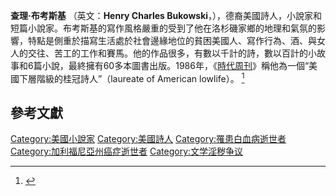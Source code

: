 {{Infobox Writer <!-- for more information see [[:Template:Infobox_Writer/doc|:Template:Infobox Writer/doc]] -->
| name        = '''Henry  Charles Bukowski'''  
| image       = 
| birthdate  = {{birth date|1920|8|16|mf=y}}
| birthplace = [[德國|德國]][[安德納赫|安德納赫]]
| deathdate  = {{death date and age|1994|3|9|1920|8|16}}
| deathplace = [[美國|美國]][[舊金山|舊金山]]
| occupation  = [[小說家|小說家]], [[詩人|詩人]]
| nationality = [[美國|美國]]
| movement = [[骯髒現實主義|骯髒現實主義]] <ref>{{Cite web |url=http://muse.jhu.edu/login?uri=%2Fjournals%2Fmodern_fiction_studies%2Fv047%2F47.1dobozy.pdf |title=存档副本 |access-date=2021-12-31 |archive-date=2016-03-04 |archive-url=https://web.archive.org/web/20160304102306/http://muse.jhu.edu/login?uri=%2Fjournals%2Fmodern_fiction_studies%2Fv047%2F47.1dobozy.pdf |dead-url=no }}</ref>, <ref>{{Cite web |url=http://www.enotes.com/short-story-criticism/bukowski-charles |title=存档副本 |access-date=2009-06-12 |archive-date=2008-11-18 |archive-url=https://web.archive.org/web/20081118124139/http://www.enotes.com/short-story-criticism/bukowski-charles |dead-url=no }}</ref> [[越界小說|越界小說]] <ref>{{cite web |url=http://www.dalkeyarchive.com/catalog/show_comment/362 |title=存档副本 |accessdate=2008-08-31 |deadurl=yes |archiveurl=https://web.archive.org/web/20081011221121/http://www.dalkeyarchive.com/catalog/show_comment/362 |archivedate=2008-10-11 }}</ref>
}}
'''查理·布考斯基''' （英文：'''Henry Charles Bukowski'''，{{bd|1920年|8月16日|1994年|3月9日}}），德裔美國詩人，小說家和短篇小說家。布考斯基的寫作風格嚴重的受到了他在洛杉磯家鄉的地理和氣氛的影響，特點是側重於描寫生活處於社會邊緣地位的貧困美國人、寫作行為、酒、與女人的交往、苦工的工作和賽馬。他的作品很多，有數以千計的詩，數以百計的小故事和6篇小說，最終擁有60多本圖書出版。1986年，《[[時代周刊|時代周刊]]》稱他為一個“美國下層階級的桂冠詩人”（laureate of American lowlife）。 <ref>{{cite web |url=http://www.time.com/time/magazine/article/0,9171,961603-2,00.html |title=Celebrities Who Travel Well |publisher=''[[時代雜誌|時代雜誌]]'' |access-date=2009-06-12 |archive-date=2013-07-05 |archive-url=https://web.archive.org/web/20130705201931/http://www.time.com/time/magazine/article/0,9171,961603-2,00.html |dead-url=yes }}</ref>

== 參考文獻 ==
{{reflist}}


{{Authority control}}
{{DEFAULTSORT:Bukowski, Charles}}

[[Category:美國小說家|Category:美國小說家]]
[[Category:美國詩人|Category:美國詩人]]
[[Category:罹患白血病逝世者|Category:罹患白血病逝世者]]
[[Category:加利福尼亞州癌症逝世者|Category:加利福尼亞州癌症逝世者]]
[[Category:文学淫秽争议|Category:文学淫秽争议]]